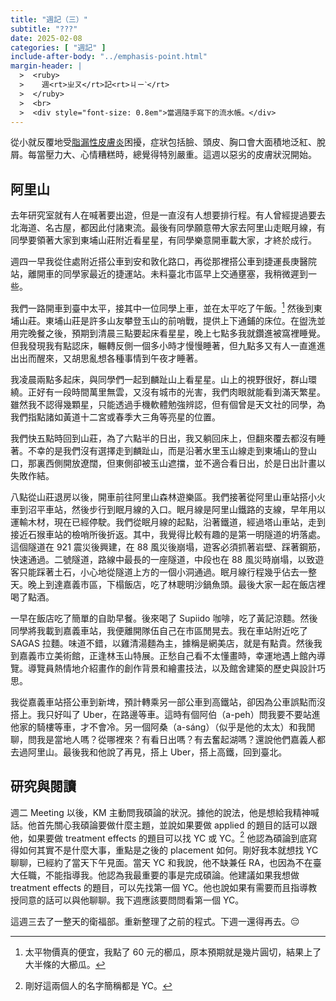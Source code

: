 ```yaml
---
title: "週記（三）"
subtitle: "???"
date: 2025-02-08
categories: [ "週記" ]
include-after-body: "../emphasis-point.html"
margin-header: |
  >  <ruby>
  >    週<rt>ㄓㄡ</rt>記<rt>ㄐㄧˋ</rt>
  >  </ruby>
  >  <br>
  >  <div style="font-size: 0.8em">當週隨手寫下的流水帳。</div>
---
```


從小就反覆地受[脂漏性皮膚炎](https://zh.wikipedia.org/zh-tw/%E8%84%82%E6%BA%A2%E6%80%A7%E7%9A%AE%E7%82%8E)困擾，症狀包括臉、頭皮、胸口會大面積地泛紅、脫屑。每當壓力大、心情糟糕時，總覺得特別嚴重。這週以惡劣的皮膚狀況開始。

## 阿里山

去年研究室就有人在喊著要出遊，但是一直沒有人想要排行程。有人曾經提過要去北海道、名古屋，都因此付諸東流。最後有同學願意帶大家去阿里山走眠月線，有同學要領著大家到東埔山莊附近看星星，有同學樂意開車載大家，才終於成行。

週四一早我從住處附近搭公車到安和敦化路口，再從那裡搭公車到捷運長庚醫院站，離開車的同學家最近的捷運站。未料臺北市區早上交通壅塞，我稍微遲到一些。

我們一路開車到臺中太平，接其中一位同學上車，並在太平吃了午飯。^[太平物價真的便宜，我點了 60 元的櫛瓜，原本預期就是幾片圓切，結果上了大半條的大櫛瓜。] 然後到東埔山莊。東埔山莊是許多山友攀登玉山的前哨戰，提供上下通鋪的床位。在盥洗並用完晚餐之後，預期到清晨三點要起床看星星，晚上七點多我就鑽進被窩裡睡覺。但我發現我有點認床，輾轉反側一個多小時才慢慢睡著，但九點多又有人一直進進出出而醒來，又胡思亂想各種事情到午夜才睡著。

我凌晨兩點多起床，與同學們一起到麟趾山上看星星。山上的視野很好，群山環繞。正好有一段時間萬里無雲，又沒有城市的光害，我們肉眼就能看到滿天繁星。雖然我不認得幾顆星，只能透過手機軟體勉強辨認，但有個曾是天文社的同學，為我們指點諸如黃道十二宮或春季大三角等亮星的位置。

我們快五點時回到山莊，為了六點半的日出，我又躺回床上，但翻來覆去都沒有睡著。不幸的是我們沒有選擇走到麟趾山，而是沿著水里玉山線走到東埔山的登山口，那裏西側開放遼闊，但東側卻被玉山遮擋，並不適合看日出，於是日出計畫以失敗作結。

八點從山莊退房以後，開車前往阿里山森林遊樂區。我們接著從阿里山車站搭小火車到沼平車站，然後步行到眠月線的入口。眠月線是阿里山鐵路的支線，早年用以運輸木材，現在已經停駛。我們從眠月線的起點，沿著鐵道，經過塔山車站，走到接近石猴車站的檢哨所後折返。其中，我覺得比較有趣的是第一明隧道的坍落處。這個隧道在 921 震災後興建，在 88 風災後崩塌，遊客必須抓著岩壁、踩著鋼筋，快速通過。二號隧道，路線中最長的一座隧道，中段也在 88 風災時崩塌，以致遊客只能踩著土石，小心地從隧道上方的一個小洞通過。眠月線行程幾乎佔去一整天。晚上到達嘉義市區，下榻飯店，吃了林聰明沙鍋魚頭。最後大家一起在飯店裡喝了點酒。

一早在飯店吃了簡單的自助早餐。後來喝了 Supiido 咖啡，吃了黃記涼麵。然後同學將我載到嘉義車站，我便離開隊伍自己在市區閒晃去。我在車站附近吃了 SAGAS 拉麵。味道不錯，以雞清湯麵為主，據稱是網美店，就是有點貴。然後我到嘉義市立美術館，正逢林玉山特展。正愁自己看不太懂畫時，幸運地遇上館內導覽。導覽員熱情地介紹畫作的創作背景和繪畫技法，以及館舍建築的歷史與設計巧思。

我從嘉義車站搭公車到新埤，預計轉乘另一部公車到高鐵站，卻因為公車誤點而沒搭上。我只好叫了 Uber，在路邊等車。這時有個阿伯（a-peh）問我要不要站進他家的騎樓等車，才不會冷。另一個阿桑（a-sáng）（似乎是他的太太）和我閒聊，問我是當地人嗎？從哪裡來？有看日出嗎？有去奮起湖嗎？還說他們嘉義人都去過阿里山。最後我和他說了再見，搭上 Uber，搭上高鐵，回到臺北。

## 研究與閱讀

週二 Meeting 以後，KM 主動問我碩論的狀況。據他的說法，他是想給我精神喊話。他首先關心我碩論要做什麼主題，並說如果要做 applied 的題目的話可以跟他，如果要做 treatment effects 的題目可以找 YC 或 YC。^[剛好這兩個人的名字簡稱都是 YC。] 他認為碩論到底寫得如何其實不是什麼大事，重點是之後的 placement 如何。剛好我本就想找 YC 聊聊，已經約了當天下午見面。當天 YC 和我說，他不缺兼任 RA，也因為不在臺大任職，不能指導我。他認為我最重要的事是完成碩論。他建議如果我想做 treatment effects 的題目，可以先找第一個 YC。他也說如果有需要而且指導教授同意的話可以與他聊聊。我下週應該要問問看第一個 YC。

這週三去了一整天的衛福部。重新整理了之前的程式。下週一還得再去。😔